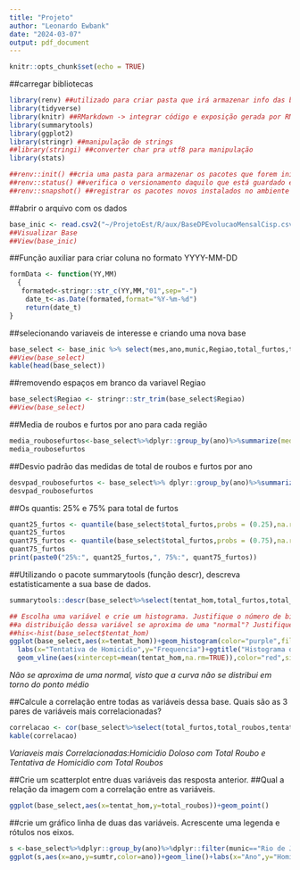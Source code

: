 ```yaml
---
title: "Projeto"
author: "Leonardo Ewbank"
date: "2024-03-07"
output: pdf_document
---
```


```r
knitr::opts_chunk$set(echo = TRUE)
```
##carregar bibliotecas
```r

library(renv) ##utilizado para criar pasta que irá armazenar info das bibliotecas usadas
library(tidyverse)
library(knitr) ##RMarkdown -> integrar código e exposição gerada por RMarkdown e YAML
library(summarytools)
library(ggplot2)
library(stringr) ##manipulação de strings
##library(stringi) ##converter char pra utf8 para manipulação
library(stats)
```

```r
##renv::init() ##cria uma pasta para armazenar os pacotes que forem inicializados
##renv::status() ##verifica o versionamento daquilo que está guardado e se há algo diferente não ##armazenado/registrado
##renv::snapshot() ##registrar os pacotes novos instalados no ambiente
```


##abrir o arquivo com os dados
```r
base_inic <- read.csv2("~/ProjetoEst/R/aux/BaseDPEvolucaoMensalCisp.csv")
##Visualizar Base
##View(base_inic)
```

##Função auxiliar para criar coluna no formato YYYY-MM-DD
```r
formData <- function(YY,MM)
  {
   formated<-stringr::str_c(YY,MM,"01",sep="-")
    date_t<-as.Date(formated,format="%Y-%m-%d")
    return(date_t)
}
```

##selecionando variaveis de interesse e criando uma nova base
```r
base_select <- base_inic %>% select(mes,ano,munic,Regiao,total_furtos,total_roubos,tentat_hom,hom_doloso,latrocinio)%>%mutate(DataCompleta=formData(base_inic$ano,base_inic$mes))
##View(base_select)
kable(head(base_select))
```


##removendo espaços em branco da variavel Regiao
```r
base_select$Regiao <- stringr::str_trim(base_select$Regiao)
##View(base_select)
```

##Media de roubos e furtos por ano para cada região
```r
media_roubosefurtos<-base_select%>%dplyr::group_by(ano)%>%summarize(media_furto=mean(total_furtos),media_roubo=mean(total_roubos),na.rm=TRUE)
media_roubosefurtos
```

##Desvio padrão das medidas de total de roubos e furtos por ano
```r

desvpad_roubosefurtos <- base_select%>% dplyr::group_by(ano)%>%summarize(desv_furto=sd(total_furtos),desv_roubo=sd(total_roubos),na.rm=TRUE)
desvpad_roubosefurtos
```

##Os quantis: 25% e 75% para total de furtos
```r
quant25_furtos <- quantile(base_select$total_furtos,probs = (0.25),na.rm = TRUE)
quant25_furtos
quant75_furtos <- quantile(base_select$total_furtos,probs = (0.75),na.rm = TRUE)
quant75_furtos
print(paste0("25%:", quant25_furtos,", 75%:", quant75_furtos))
```

##Utilizando o pacote summarytools (função descr), descreva estatisticamente a sua base de dados.
```r
summarytools::descr(base_select%>%select(tentat_hom,total_furtos,total_roubos,latrocinio,hom_doloso),na.rm=TRUE)
```

```r
## Escolha uma variável e crie um histograma. Justifique o número de bins usados.
##a distribuição dessa variável se aproxima de uma "normal"? Justifique.
##his<-hist(base_select$tentat_hom)
ggplot(base_select,aes(x=tentat_hom))+geom_histogram(color="purple",fill="blue",bins=50)+
  labs(x="Tentativa de Homicidio",y="Frequencia")+ggtitle("Histograma de Tentativas de Homicidio entre 20xx e 2022")+
  geom_vline(aes(xintercept=mean(tentat_hom,na.rm=TRUE)),color="red",size=1)
```
*Não se aproxima de uma normal, visto que a curva não se distribui em torno do ponto médio*

##Calcule a correlação entre todas as variáveis dessa base. Quais são as 3 pares de variáveis mais correlacionadas?
```r

correlacao <- cor(base_select%>%select(total_furtos,total_roubos,tentat_hom,hom_doloso,latrocinio))
kable(correlacao)
```

*Variaveis mais Correlacionadas:Homicidio Doloso com Total Roubo e Tentativa de Homicidio com Total Roubos*

##Crie um scatterplot entre duas variáveis das resposta anterior. 
##Qual a relação da imagem com a correlação entre as variáveis.
```r
ggplot(base_select,aes(x=tentat_hom,y=total_roubos))+geom_point()
```

##crie um gráfico linha de duas das variáveis. Acrescente uma legenda e rótulos nos eixos.
```r
s <-base_select%>%dplyr::group_by(ano)%>%dplyr::filter(munic=="Rio de Janeiro")%>%summarize(sumtr=sum(hom_doloso,na.rm = TRUE))
ggplot(s,aes(x=ano,y=sumtr,color=ano))+geom_line()+labs(x="Ano",y="Homicidio Doloso",title="Homicidios por ano")
```

